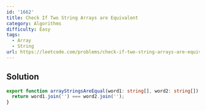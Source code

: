 ```yaml
---
id: '1662'
title: Check If Two String Arrays are Equivalent
category: Algorithms
difficulty: Easy
tags:
  - Array
  - String
url: https://leetcode.com/problems/check-if-two-string-arrays-are-equivalent
---
```


## Solution

```typescript filename="solution.ts" copy
export function arrayStringsAreEqual(word1: string[], word2: string[]): boolean {
  return word1.join('') === word2.join('');
}
```

